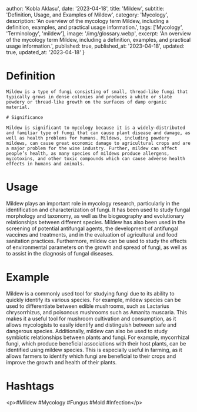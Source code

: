
  author: 'Kobla Aklasu',
  date: '2023-04-18',
  title: 'Mildew',
  subtitle: 'Definition, Usage, and Examples of Mildew',
  category: 'Mycology',
  description: 'An overview of the mycology term Mildew, including a definition, examples, and practical usage information.',
  tags: ['Mycology', 'Terminology', 'mildew'],
  image: '/img/glossary.webp',
  excerpt: 'An overview of the mycology term Mildew, including a definition, examples, and practical usage information.',
  published: true,
  published_at: '2023-04-18',
  updated: true,
  updated_at: '2023-04-18'
}




# Definition
    
    Mildew is a type of fungi consisting of small, thread-like fungi that typically grows in dense colonies and produces a white or slate powdery or thread-like growth on the surfaces of damp organic material.
    
    # Significance
    
    Mildew is significant to mycology because it is a widely-distributed and familiar type of fungi that can cause plant disease and damage, as well as health problems for humans. Mildews, including powdery mildews, can cause great economic damage to agricultural crops and are a major problem for the wine industry. Further, mildew can affect people’s health, as many species of mildews produce allergens, mycotoxins, and other toxic compounds which can cause adverse health effects in humans and animals.

# Usage

Mildew plays an important role in mycology research, particularly in the identification and characterization of fungi. It has been used to study fungal morphology and taxonomy, as well as the biogeography and evolutionary relationships between different species. Mildew has also been used in the screening of potential antifungal agents, the development of antifungal vaccines and treatments, and in the evaluation of agricultural and food sanitation practices. Furthermore, mildew can be used to study the effects of environmental parameters on the growth and spread of fungi, as well as to assist in the diagnosis of fungal diseases.

# Example

Mildew is a commonly used tool for studying fungi due to its ability to quickly identify its various species. For example, mildew species can be used to differentiate between edible mushrooms, such as Lactarius chrysorrhizus, and poisonous mushrooms such as Amanita muscaria. This makes it a useful tool for mushroom cultivation and consumption, as it allows mycologists to easily identify and distinguish between safe and dangerous species. Additionally, mildew can also be used to study symbiotic relationships between plants and fungi. For example, mycorrhizal fungi, which produce beneficial associations with their host plants, can be identified using mildew species. This is especially useful in farming, as it allows farmers to identify which fungi are beneficial to their crops and improve the growth and health of their plants.

# Hashtags

&lt;p&gt;#Mildew #Mycology #Fungus #Mold #Infection&lt;/p&gt;

